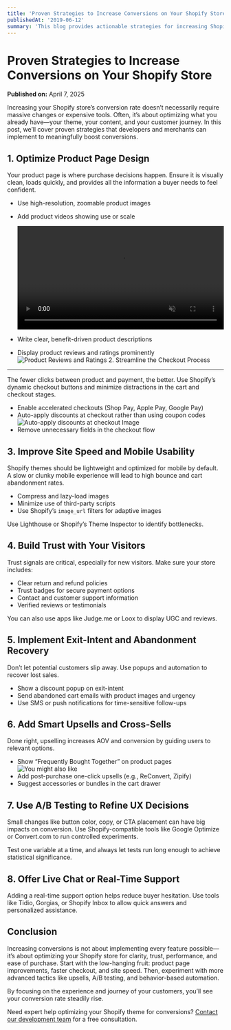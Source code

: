 ```yaml
---
title: 'Proven Strategies to Increase Conversions on Your Shopify Store'
publishedAt: '2019-06-12'
summary: 'This blog provides actionable strategies for increasing Shopify store conversions, including optimizing product pages, streamlining checkout, improving site speed, and utilizing upselling, A/B testing, and real-time support.'
---
```


# Proven Strategies to Increase Conversions on Your Shopify Store

**Published on:** April 7, 2025

Increasing your Shopify store’s conversion rate doesn’t necessarily require massive changes or expensive tools. Often, it’s about optimizing what you already have—your theme, your content, and your customer journey. In this post, we’ll cover proven strategies that developers and merchants can implement to meaningfully boost conversions.

## 1\. Optimize Product Page Design

Your product page is where purchase decisions happen. Ensure it is visually clean, loads quickly, and provides all the information a buyer needs to feel confident.

- Use high-resolution, zoomable product images
- Add product videos showing use or scale

  <video width="100%" autoPlay loop muted>
    <source src="/static/images/blogs/burga_product_video.mov" type="video/mp4" />
    Your browser does not support the video tag.
  </video>

- Write clear, benefit-driven product descriptions
- Display product reviews and ratings prominently
  ![Product Reviews and Ratings](/static/images/blogs/wpstandard_product_review.png)
  2\. Streamline the Checkout Process

---

The fewer clicks between product and payment, the better. Use Shopify’s dynamic checkout buttons and minimize distractions in the cart and checkout stages.

- Enable accelerated checkouts (Shop Pay, Apple Pay, Google Pay)
- Auto-apply discounts at checkout rather than using coupon codes
  ![Auto-apply discounts at checkout Image](/static/images/blogs/instant_discount_checkout.png)
- Remove unnecessary fields in the checkout flow

## 3\. Improve Site Speed and Mobile Usability

Shopify themes should be lightweight and optimized for mobile by default. A slow or clunky mobile experience will lead to high bounce and cart abandonment rates.

- Compress and lazy-load images
- Minimize use of third-party scripts
- Use Shopify’s `image_url` filters for adaptive images

Use Lighthouse or Shopify’s Theme Inspector to identify bottlenecks.

## 4\. Build Trust with Your Visitors

Trust signals are critical, especially for new visitors. Make sure your store includes:

- Clear return and refund policies
- Trust badges for secure payment options
- Contact and customer support information
- Verified reviews or testimonials

You can also use apps like Judge.me or Loox to display UGC and reviews.

## 5\. Implement Exit-Intent and Abandonment Recovery

Don’t let potential customers slip away. Use popups and automation to recover lost sales.

- Show a discount popup on exit-intent
- Send abandoned cart emails with product images and urgency
- Use SMS or push notifications for time-sensitive follow-ups

## 6\. Add Smart Upsells and Cross-Sells

Done right, upselling increases AOV and conversion by guiding users to relevant options.

- Show “Frequently Bought Together” on product pages
  ![You might also like](/static/images/blogs/daniel_you_might_also_like.png)
- Add post-purchase one-click upsells (e.g., ReConvert, Zipify)
- Suggest accessories or bundles in the cart drawer

## 7\. Use A/B Testing to Refine UX Decisions

Small changes like button color, copy, or CTA placement can have big impacts on conversion. Use Shopify-compatible tools like Google Optimize or Convert.com to run controlled experiments.

Test one variable at a time, and always let tests run long enough to achieve statistical significance.

## 8\. Offer Live Chat or Real-Time Support

Adding a real-time support option helps reduce buyer hesitation. Use tools like Tidio, Gorgias, or Shopify Inbox to allow quick answers and personalized assistance.

## Conclusion

Increasing conversions is not about implementing every feature possible—it’s about optimizing your Shopify store for clarity, trust, performance, and ease of purchase. Start with the low-hanging fruit: product page improvements, faster checkout, and site speed. Then, experiment with more advanced tactics like upsells, A/B testing, and behavior-based automation.

By focusing on the experience and journey of your customers, you’ll see your conversion rate steadily rise.

Need expert help optimizing your Shopify theme for conversions? [Contact our development team](mailto:pierrele.tx86@gmail.com) for a free consultation.
